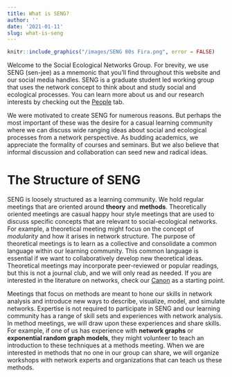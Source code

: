 ```yaml
---
title: What is SENG?
author: ''
date: '2021-01-11'
slug: what-is-seng
---
```


```r
knitr::include_graphics("/images/SENG 80s Fira.png", error = FALSE)
```

Welcome to the Social Ecological Networks Group. For brevity, we use SENG (sen-jee) as a mnemonic that you'll find throughout this website and our social media handles. SENG is a graduate student led working group that uses the network concept to think about and study social and ecological processes. You can learn more about us and our research interests by checking out the [People](https://seng.netlify.app/people/) tab. 

We were motivated to create SENG for numerous reasons. But perhaps the most important of these was the desire for a casual learning community where we can discuss wide ranging ideas about social and ecological processes from a network perspective. As budding academics, we appreciate the formality of courses and seminars. But we also believe that informal discussion and collaboration can seed new and radical ideas. 

# The Structure of SENG

SENG is loosely structured as a learning community. We hold regular meetings that are oriented around **theory** and **methods**. Theoretically oriented meetings are casual happy hour style meetings that are used to discuss specific concepts that are relevant to social-ecological networks. For example, a theoretical meeting might focus on the concept of *modularity* and how it arises in network structure. The purpose of theoretical meetings is to learn as a collective and consolidate a common language within our learning community. This common language is essential if we want to collaboratively develop new theoretical ideas. Theoretical meetings may incorporate peer-reviewed or popular readings, but this is not a journal club, and we will only read as needed. If you are interested in the literature on networks, check our [Canon]() as a starting point. 

Meetings that focus on methods are meant to hone our skills in network analysis and introduce new ways to describe, visualize, model, and simulate networks. Expertise is not required to participate in SENG and our learning community has a range of skill sets and experiences with network analysis. In method meetings, we will draw upon these experiences and share skills. For example, if one of us has experience with **network graphs** or **exponential random graph models**, they might volunteer to teach an introduction to these techniques at a methods meeting. When we are interested in methods that no one in our group can share, we will organize workshops with network experts and organizations that can teach us these methods. 
